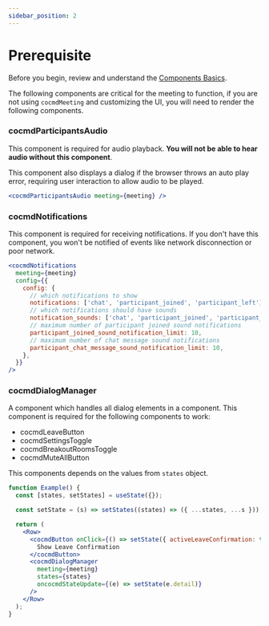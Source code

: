 ```yaml
---
sidebar_position: 2
---
```


# Prerequisite

Before you begin, review and understand the
[Components Basics](/react-ui-kit/basics/components-basics).

The following components are critical for the meeting to function, if you are
not using `cocmdMeeting` and customizing the UI, you will need to render the
following components.

### cocmdParticipantsAudio

This component is required for audio playback. **You will not be able to hear
audio without this component**.

This component also displays a dialog if the browser throws an auto play error,
requiring user interaction to allow audio to be played.

```jsx
<cocmdParticipantsAudio meeting={meeting} />
```

### cocmdNotifications

This component is required for receiving notifications. If you don't have this
component, you won't be notified of events like network disconnection or poor
network.

```jsx
<cocmdNotifications
  meeting={meeting}
  config={{
    config: {
      // which notifications to show
      notifications: ['chat', 'participant_joined', 'participant_left'],
      // which notifications should have sounds
      notification_sounds: ['chat', 'participant_joined', 'participant_left'],
      // maximum number of participant joined sound notifications
      participant_joined_sound_notification_limit: 10,
      // maximum number of chat message sound notifications
      participant_chat_message_sound_notification_limit: 10,
    },
  }}
/>
```

### cocmdDialogManager

A component which handles all dialog elements in a component. This component is required for the following components to work:

- cocmdLeaveButton
- cocmdSettingsToggle
- cocmdBreakoutRoomsToggle
- cocmdMuteAllButton

This components depends on the values from `states` object.

```jsx
function Example() {
  const [states, setStates] = useState({});

  const setState = (s) => setStates((states) => ({ ...states, ...s }));

  return (
    <Row>
      <cocmdButton onClick={() => setState({ activeLeaveConfirmation: true })}>
        Show Leave Confirmation
      </cocmdButton>
      <cocmdDialogManager
        meeting={meeting}
        states={states}
        oncocmdStateUpdate={(e) => setState(e.detail)}
      />
    </Row>
  );
}
```
